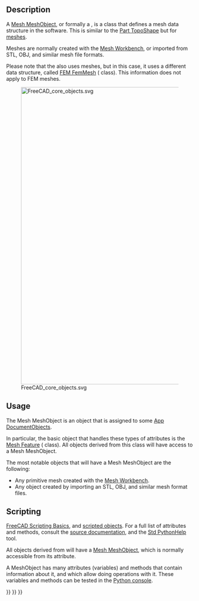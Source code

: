 <languages/>

==Description==

A [[Mesh_MeshObject|Mesh MeshObject]], or formally a {{incode|Mesh::MeshObject}}, is a class that defines a mesh data structure in the software. This is similar to the [[Part_TopoShape|Part TopoShape]] but for [[Mesh|meshes]].

Meshes are normally created with the [[Mesh_Workbench|Mesh Workbench]], or imported from STL, OBJ, and similar mesh file formats.

Please note that the {{Button|[[Image:Workbench_FEM.svg|16px]] [[FEM_Workbench|FEM Workbench]]}} also uses meshes, but in this case, it uses a different data structure, called [[FEM_Mesh|FEM FemMesh]] ({{incode|Fem::FemMesh}} class). This information does not apply to FEM meshes.

[[File:FreeCAD_core_objects.svg|800px]]

{{Caption|Simplified diagram of the relationships between the core objects in the program. The {{incode|Mesh::MeshObject}} class is embedded in the {{incode|Mesh::Feature}} object and from there it is propagated to all objects that are derived from it.}}

== Usage ==

The Mesh MeshObject is an object that is assigned to some [[App_DocumentObject|App DocumentObjects]].

In particular, the basic object that handles these types of attributes is the [[Mesh_Feature|Mesh Feature]] ({{incode|Mesh::Feature}} class). All objects derived from this class will have access to a Mesh MeshObject.

The most notable objects that will have a Mesh MeshObject are the following:
* Any primitive mesh created with the [[Mesh_Workbench|Mesh Workbench]].
* Any object created by importing an STL, OBJ, and similar mesh format files.

== Scripting ==

{{Emphasis|See also:}} [[FreeCAD_Scripting_Basics|FreeCAD Scripting Basics]], and [[Scripted_objects|scripted objects]]. For a full list of attributes and methods, consult the [[Source_documentation|source documentation]], and the [[Std_PythonHelp|Std PythonHelp]] tool.

All objects derived from {{incode|Mesh::Feature}} will have a [[Mesh_MeshObject|Mesh MeshObject]], which is normally accessible from its {{incode|Mesh}} attribute.

{{Code|code=
import FreeCAD as App

doc = App.newDocument()
obj = App.ActiveDocument.addObject("Mesh::Cube", "Cube")
App.ActiveDocument.recompute()
print(obj.Mesh)
}}

A MeshObject has many attributes (variables) and methods that contain information about it, and which allow doing operations with it. These variables and methods can be tested in the [[Python_console|Python console]].

{{Code|code=
print(obj.Mesh.Area)
print(obj.Mesh.BoundBox)
print(obj.Mesh.CountPoints)
print(obj.Mesh.Volume)

obj.Mesh.copy()
obj.Mesh.countComponents()
obj.Mesh.getEigenSystem()
obj.Mesh.write("my_file.stl")
}}


{{Mesh Tools navi{{#translation:}}}}
{{Document objects navi{{#translation:}}}}
{{Userdocnavi{{#translation:}}}}